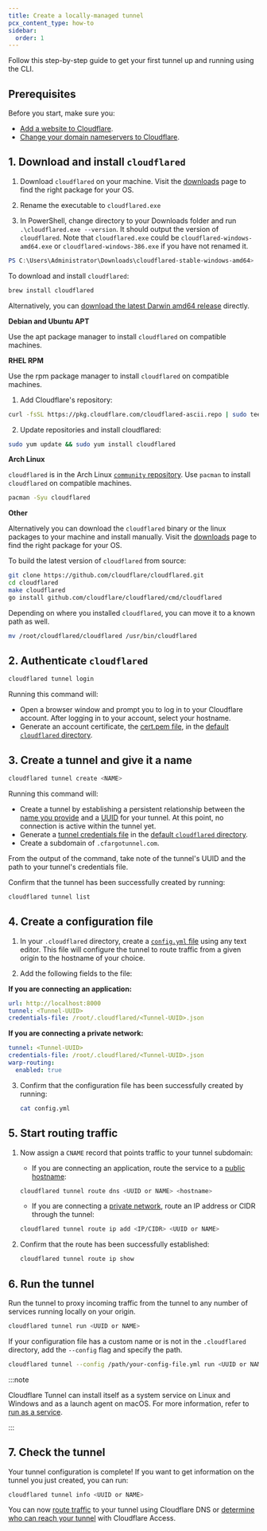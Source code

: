 ```yaml
---
title: Create a locally-managed tunnel
pcx_content_type: how-to
sidebar:
  order: 1
---
```



Follow this step-by-step guide to get your first tunnel up and running using the CLI.

## Prerequisites

Before you start, make sure you:

- [Add a website to Cloudflare](/fundamentals/setup/manage-domains/add-site/).
- [Change your domain nameservers to Cloudflare](/dns/zone-setups/full-setup/setup/).

## 1. Download and install `cloudflared`

<Tabs> <TabItem label="Windows">

1. Download `cloudflared` on your machine. Visit the [downloads](/cloudflare-one/connections/connect-networks/downloads/) page to find the right package for your OS.

2. Rename the executable to `cloudflared.exe`

3. In PowerShell, change directory to your Downloads folder and run `.\cloudflared.exe --version`. It should output the version of `cloudflared`. Note that `cloudflared.exe` could be `cloudflared-windows-amd64.exe` or `cloudflared-windows-386.exe` if you have not renamed it.

```powershell
PS C:\Users\Administrator\Downloads\cloudflared-stable-windows-amd64> .\cloudflared.exe --version
```

</TabItem> <TabItem label="macOS">

To download and install `cloudflared`:

```sh
brew install cloudflared
```

Alternatively, you can [download the latest Darwin amd64 release](/cloudflare-one/connections/connect-networks/downloads/) directly.

</TabItem> <TabItem label="Linux">

**Debian and Ubuntu APT**

Use the apt package manager to install `cloudflared` on compatible machines.

<Render file="tunnel/cloudflared-debian-install" />

**RHEL RPM**

Use the rpm package manager to install `cloudflared` on compatible machines.

1. Add Cloudflare's repository:

```sh
curl -fsSL https://pkg.cloudflare.com/cloudflared-ascii.repo | sudo tee /etc/yum.repos.d/cloudflared.repo
```

2. Update repositories and install cloudflared:

```sh
sudo yum update && sudo yum install cloudflared
```

**Arch Linux**

`cloudflared` is in the Arch Linux [`community` repository](https://wiki.archlinux.org/title/official_repositories#community).
Use `pacman` to install `cloudflared` on compatible machines.

```sh
pacman -Syu cloudflared
```

**Other**

Alternatively you can download the `cloudflared` binary or the linux packages to your machine and install manually. Visit the [downloads](/cloudflare-one/connections/connect-networks/downloads/) page to find the right package for your OS.

</TabItem> <TabItem label="build from source">

To build the latest version of `cloudflared` from source:

```sh
git clone https://github.com/cloudflare/cloudflared.git
cd cloudflared
make cloudflared
go install github.com/cloudflare/cloudflared/cmd/cloudflared
```

Depending on where you installed `cloudflared`, you can move it to a known path as well.

```sh
mv /root/cloudflared/cloudflared /usr/bin/cloudflared
```

</TabItem> </Tabs>

## 2. Authenticate `cloudflared`

```sh
cloudflared tunnel login
```

Running this command will:

- Open a browser window and prompt you to log in to your Cloudflare account. After logging in to your account, select your hostname.
- Generate an account certificate, the [cert.pem file](/cloudflare-one/connections/connect-networks/get-started/tunnel-useful-terms/#certpem), in the [default `cloudflared` directory](/cloudflare-one/connections/connect-networks/get-started/tunnel-useful-terms/#default-cloudflared-directory).

## 3. Create a tunnel and give it a name

```sh
cloudflared tunnel create <NAME>
```

Running this command will:

- Create a tunnel by establishing a persistent relationship between the [name you provide](/cloudflare-one/connections/connect-networks/get-started/tunnel-useful-terms/#tunnel-name) and a [UUID](/cloudflare-one/connections/connect-networks/get-started/tunnel-useful-terms/#tunnel-uuid) for your tunnel. At this point, no connection is active within the tunnel yet.
- Generate a [tunnel credentials file](/cloudflare-one/connections/connect-networks/get-started/tunnel-useful-terms/#credentials-file) in the [default `cloudflared` directory](/cloudflare-one/connections/connect-networks/get-started/tunnel-useful-terms/#default-cloudflared-directory).
- Create a subdomain of `.cfargotunnel.com`.

From the output of the command, take note of the tunnel's UUID and the path to your tunnel's credentials file.

Confirm that the tunnel has been successfully created by running:

```sh
cloudflared tunnel list
```

## 4. Create a configuration file

1. In your `.cloudflared` directory, create a [`config.yml` file](/cloudflare-one/connections/connect-networks/do-more-with-tunnels/local-management/configuration-file/) using any text editor. This file will configure the tunnel to route traffic from a given origin to the hostname of your choice.

2. Add the following fields to the file:

**If you are connecting an application:**

```yml
url: http://localhost:8000
tunnel: <Tunnel-UUID>
credentials-file: /root/.cloudflared/<Tunnel-UUID>.json
```

**If you are connecting a private network:**

```yml
tunnel: <Tunnel-UUID>
credentials-file: /root/.cloudflared/<Tunnel-UUID>.json
warp-routing:
  enabled: true
```

3. Confirm that the configuration file has been successfully created by running:

   ```sh
   cat config.yml
   ```

## 5. Start routing traffic

1. Now assign a `CNAME` record that points traffic to your tunnel subdomain:

   - If you are connecting an application, route the service to a [public hostname](/cloudflare-one/connections/connect-networks/routing-to-tunnel/):

   ```sh
   cloudflared tunnel route dns <UUID or NAME> <hostname>
   ```

   - If you are connecting a [private network](/cloudflare-one/connections/connect-networks/private-net/), route an IP address or CIDR through the tunnel:

   ```sh
   cloudflared tunnel route ip add <IP/CIDR> <UUID or NAME>
   ```

2. Confirm that the route has been successfully established:

   ```sh
   cloudflared tunnel route ip show
   ```

## 6. Run the tunnel

Run the tunnel to proxy incoming traffic from the tunnel to any number of services running locally on your origin.

```sh
cloudflared tunnel run <UUID or NAME>
```

If your configuration file has a custom name or is not in the `.cloudflared` directory, add the `--config` flag and specify the path.

```sh
cloudflared tunnel --config /path/your-config-file.yml run <UUID or NAME>
```

:::note

Cloudflare Tunnel can install itself as a system service on Linux and Windows and as a launch agent on macOS. For more information, refer to [run as a service](/cloudflare-one/connections/connect-networks/do-more-with-tunnels/local-management/as-a-service/).

:::

## 7. Check the tunnel

Your tunnel configuration is complete! If you want to get information on the tunnel you just created, you can run:

```sh
cloudflared tunnel info <UUID or NAME>
```

You can now [route traffic](/cloudflare-one/connections/connect-networks/routing-to-tunnel/) to your tunnel using Cloudflare DNS or [determine who can reach your tunnel](/cloudflare-one/policies/access/) with Cloudflare Access.

<Render file="access/secure-tunnel-with-access" />
